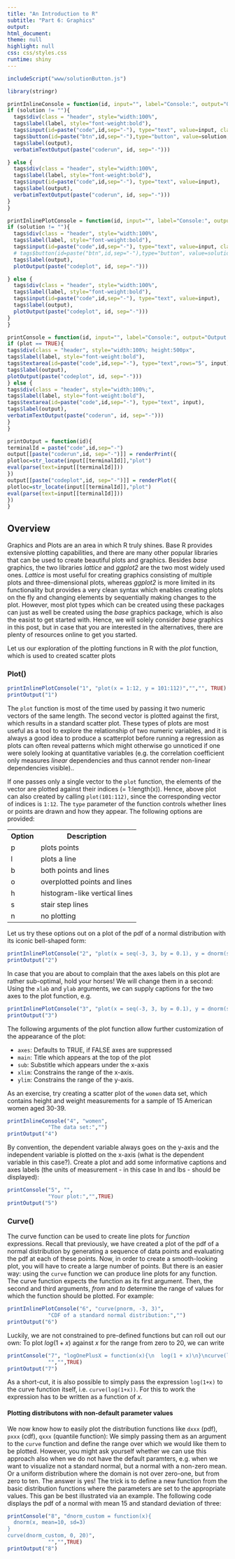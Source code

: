 ```yaml
---
title: "An Introduction to R"
subtitle: "Part 6: Graphics"
output:
html_document:
theme: null
highlight: null
css: css/styles.css
runtime: shiny
---
```



<link href='http://fonts.googleapis.com/css?family=Open+Sans' rel='stylesheet' type='text/css'>
<link href='http://fonts.googleapis.com/css?family=Lato:400,700' rel='stylesheet' type='text/css'>

```r

includeScript("www/solutionButton.js")

library(stringr)

printInlineConsole = function(id, input="", label="Console:", output="Output: ", solution=""){
if (solution != ""){
  tags$div(class = "header", style="width:100%",
  tags$label(label, style="font-weight:bold"),
  tags$input(id=paste("code",id,sep="-"), type="text", value=input, class="exercise_input"),
  tags$button(id=paste("btn",id,sep="-"),type="button", value=solution, class="exercise_solution_btn","Solution"),
  tags$label(output),
  verbatimTextOutput(paste("coderun", id, sep="-")))

} else {
  tags$div(class = "header", style="width:100%",
  tags$label(label, style="font-weight:bold"),
  tags$input(id=paste("code",id,sep="-"), type="text", value=input),
  tags$label(output),
  verbatimTextOutput(paste("coderun", id, sep="-")))
}
}

printInlinePlotConsole = function(id, input="", label="Console:", output="Output: ", solution=""){
if (solution != ""){
  tags$div(class = "header", style="width:100%",
  tags$label(label, style="font-weight:bold"),
  tags$input(id=paste("code",id,sep="-"), type="text", value=input, class="exercise_input"),
  # tags$button(id=paste("btn",id,sep="-"),type="button", value=solution, class="exercise_solution_btn","Solution"),
  tags$label(output),
  plotOutput(paste("codeplot", id, sep="-")))

} else {
  tags$div(class = "header", style="width:100%",
  tags$label(label, style="font-weight:bold"),
  tags$input(id=paste("code",id,sep="-"), type="text", value=input),
  tags$label(output),
  plotOutput(paste("codeplot", id, sep="-")))
}
}

printConsole = function(id, input="", label="Console:", output="Output:",plot = FALSE){
if (plot == TRUE){
tags$div(class = "header", style="width:100%; height:500px",
tags$label(label, style="font-weight:bold"),
tags$textarea(id=paste("code",id,sep="-"), type="text",rows="5", input),
tags$label(output),
plotOutput(paste("codeplot", id, sep="-")))
} else {
tags$div(class = "header", style="width:100%;",
tags$label(label, style="font-weight:bold"),
tags$textarea(id=paste("code",id,sep="-"), type="text", input),
tags$label(output),
verbatimTextOutput(paste("coderun", id, sep="-")))
}
}

printOutput = function(id){
terminalId = paste("code",id,sep="-")
output[[paste("coderun",id, sep="-")]] = renderPrint({
plotloc=str_locate(input[[terminalId]],"plot")
eval(parse(text=input[[terminalId]]))
})
output[[paste("codeplot",id, sep="-")]] = renderPlot({
plotloc=str_locate(input[[terminalId]],"plot")
eval(parse(text=input[[terminalId]]))
})
}
```

## Overview

Graphics and Plots are an area in which R truly shines. Base R provides extensive plotting capabilities, and there are many other popular libraries that can be used to create beautiful plots and graphics. Besides *base* graphics, the two libraries *lattice* and *ggplot2* are the two most widely used ones. *Lattice* is most useful for creating graphics consisting of multiple plots and three-dimensional plots, whereas *ggplot2* is more limited in its functionality but provides a very clean syntax which enables creating plots on the fly and changing elements by sequentially making changes to the plot. However, most plot types which can be created using these packages can just as well be created using the *base* graphics package, which is also the easist to get started with. Hence, we will solely consider *base* graphics in this post, but in case that you are interested in the alternatives, there are plenty of resources online to get you started.

Let us our exploration of the plotting functions in R with the *plot* function, which is used to created scatter plots

### Plot()

```r
printInlinePlotConsole("1", "plot(x = 1:12, y = 101:112)","","", TRUE)
printOutput("1")
```

The `plot` function is most of the time used by passing it two numeric vectors of the same length. The second vector is plotted against the first, which results in a standard scatter plot. These types of plots are most useful as a tool to explore the relationship of two numeric variables, and it is always a good idea to produce a scatterplot before running a regression as plots can often reveal patterns which might otherwise go unnoticed if one were solely looking at quantitative variables (e.g. the correlation coefficient only measures *linear* dependencies and thus cannot render non-linear dependencies visible)..

If one passes only a single vector to the `plot` function, the elements of the vector are plotted against their indices (= 1:length(x)). Hence, above plot can also created by calling `plot(101:112)`, since the corresponding vector of indices is `1:12`.
The `type` parameter of the function controls whether lines or points are drawn and how they appear. The following options are provided:

<table class="table table-striped table-bordered">
  <tr><th>Option</th><th>Description</th></tr>
  <tr><td>p</td><td>plots points</td></tr>
  <tr><td>l</td><td>plots a line</td></tr>
  <tr><td>b</td><td>both points and lines</td></tr>
  <tr><td>o</td><td>overplotted points and lines</td></tr>
  <tr><td>h</td><td>histogram-like vertical lines</td></tr>
  <tr><td>s</td><td>stair step lines</td></tr>
  <tr><td>n</td><td>no plotting</td></tr>
</table>

Let us try these options out on a plot of the pdf of a normal distribution with its iconic bell-shaped form:

```r
printInlinePlotConsole("2", "plot(x = seq(-3, 3, by = 0.1), y = dnorm(seq(-3, 3, by = 0.1)), type='l')","","", TRUE)
printOutput("2")
```

In case that you are about to complain that the axes labels on this plot are rather sub-optimal, hold your horses! We will change them in a second: Using the `xlab` and `ylab` arguments, we can supply captions for the two axes to the plot function, e.g.


```r
printInlinePlotConsole("3", "plot(x = seq(-3, 3, by = 0.1), y = dnorm(seq(-3, 3, by = 0.1)), xlab='x', ylab='p(x)')","","", TRUE)
printOutput("3")
```

The following arguments of the plot function allow further customization of the appearance of the plot:

- `axes`: Defaults to TRUE, if FALSE axes are suppressed
- `main`: Title which appears at the top of the plot
- `sub`: Substitle which appears under the x-axis
- `xlim`: Constrains the range of the x-axis.
- `ylim`: Constrains the range of the y-axis.

As an exercise, try creating a scatter plot of the `women` data set, which contains height and weight measurements for a sample of 15 American women aged 30-39.

```r
printInlineConsole("4", "women",
             "The data set:","")
printOutput("4")

```

By convention, the dependent variable always goes on the y-axis and the independent variable is plotted on the x-axis (what is the dependent variable in this case?). Create a plot and add some informative captions and axes labels (the units of measurement - in this case ln and lbs - should be displayed):

```r
printConsole("5", "",
             "Your plot:","",TRUE)
printOutput("5")
```

### Curve()
The curve function can be used to create line plots for *function* expressions. Recall that previously, we have created a plot of the pdf of a normal distribution by generating a sequence of data points and evaluating the pdf at each of these points. Now, in order to create a smooth-looking plot, you will have to create a large number of points. But there is an easier way: using the `curve` function we can produce line plots for any function. The curve function expects the function as its first argument. Then, the second and third arguments, *from* and *to* determine the range of values for which the function should be plotted. For example:

```r
printInlinePlotConsole("6", "curve(pnorm, -3, 3)",
             "CDF of a standard normal distribution:","")
printOutput("6")
```

Luckily, we are not constrained to pre-defined functions but can roll out our own: To plot $log(1 + x)$ against $x$ for the range from zero to 20, we can write

```r
printConsole("7", "logOnePlusX = function(x){\n  log(1 + x)\n}\ncurve(logOnePlusX, 0, 20)",
             "","",TRUE)
printOutput("7")
```


As a short-cut, it is also possible to simply pass the expression `log(1+x)` to the curve function itself, i.e. `curve(log(1+x))`. For this to work the expression has to be written as a function of *x*.

<div class="hint">
<h4>Plotting distributons with non-default parameter values</h4>

We now know how to easily plot the distribution functions like `dxxx` (pdf), `pxxx` (cdf), `qxxx` (quantile function): We simply passing them as an argument to the `curve` function and define the range over which we would like them to be plotted. However, you might ask yourself whether we can use this approach also when we do not have the default paramters, e.g. when we want to visualize not a standard normal, but a normal with a non-zero mean. Or a uniform distribution where the domain is not over zero-one, but from zero to ten. The answer is yes! The trick is to define a new function from the basic distribution functions where the parameters are set to the appropriate values. This gan be best illustrated via an example. The following code displays the pdf of a normal with mean 15 and standard deviation of three:

</div>

```r
printConsole("8", "dnorm_custom = function(x){
  dnorm(x, mean=10, sd=3)
}
curve(dnorm_custom, 0, 20)",
             "","",TRUE)
printOutput("8")
```
